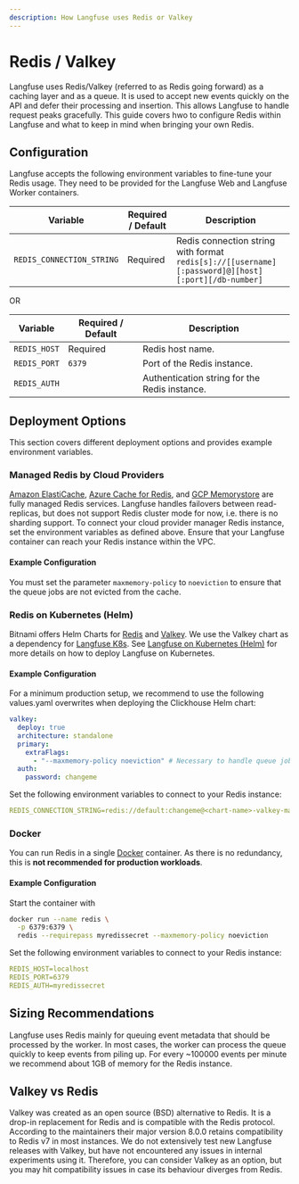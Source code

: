 ```yaml
---
description: How Langfuse uses Redis or Valkey
---
```


# Redis / Valkey

Langfuse uses Redis/Valkey (referred to as Redis going forward) as a caching layer and as a queue.
It is used to accept new events quickly on the API and defer their processing and insertion.
This allows Langfuse to handle request peaks gracefully.
This guide covers hwo to configure Redis within Langfuse and what to keep in mind when bringing your own Redis.

## Configuration

Langfuse accepts the following environment variables to fine-tune your Redis usage.
They need to be provided for the Langfuse Web and Langfuse Worker containers.

| Variable                   | Required / Default | Description                                                                                                                                                                                                                                                                                                                                                                                           |
| -------------------------- | ------------------ | ----------------------------------------------------------------------------------------------------------------------------------------------------------------------------------------------------------------------------------------------------------------------------------------------------------------------------------------------------------------------------------------------------- |
| `REDIS_CONNECTION_STRING`  | Required           | Redis connection string with format `redis[s]://[[username][:password]@][host][:port][/db-number]` |

OR

| Variable     | Required / Default | Description                                                                                                                                                                                                                                                                                                                                                                                           |
| ------------ | ------------------ | ----------------------------------------------------------------------------------------------------------------------------------------------------------------------------------------------------------------------------------------------------------------------------------------------------------------------------------------------------------------------------------------------------- |
| `REDIS_HOST` | Required           | Redis host name. |
| `REDIS_PORT` | `6379`             | Port of the Redis instance. |
| `REDIS_AUTH` |                    | Authentication string for the Redis instance. |

## Deployment Options

This section covers different deployment options and provides example environment variables.

### Managed Redis by Cloud Providers

[Amazon ElastiCache](https://aws.amazon.com/de/elasticache/redis/), [Azure Cache for Redis](https://azure.microsoft.com/de-de/products/cache/), and [GCP Memorystore](https://cloud.google.com/memorystore/?hl=en) are fully managed Redis services.
Langfuse handles failovers between read-replicas, but does not support Redis cluster mode for now, i.e. there is no sharding support.
To connect your cloud provider manager Redis instance, set the environment variables as defined above.
Ensure that your Langfuse container can reach your Redis instance within the VPC.

#### Example Configuration

You must set the parameter `maxmemory-policy` to `noeviction` to ensure that the queue jobs are not evicted from the cache.

### Redis on Kubernetes (Helm)

Bitnami offers Helm Charts for [Redis](https://github.com/bitnami/charts/tree/main/bitnami/redis) and [Valkey](https://github.com/bitnami/charts/tree/main/bitnami/valkey).
We use the Valkey chart as a dependency for [Langfuse K8s](https://github.com/bitnami/charts/tree/main/bitnami/clickhouse).
See [Langfuse on Kubernetes (Helm)](/docs/deployment/v3/guides/kubernetes-helm) for more details on how to deploy Langfuse on Kubernetes.

#### Example Configuration

For a minimum production setup, we recommend to use the following values.yaml overwrites when deploying the Clickhouse Helm chart:

```yaml
valkey:
  deploy: true
  architecture: standalone
  primary:
    extraFlags:
      - "--maxmemory-policy noeviction" # Necessary to handle queue jobs correctly
  auth:
    password: changeme
```

Set the following environment variables to connect to your Redis instance:

```yaml
REDIS_CONNECTION_STRING=redis://default:changeme@<chart-name>-valkey-master:6379/0
```

### Docker

You can run Redis in a single [Docker](https://hub.docker.com/_/redis/) container.
As there is no redundancy, this is **not recommended for production workloads**.

#### Example Configuration

Start the container with
```bash
docker run --name redis \
  -p 6379:6379 \
  redis --requirepass myredissecret --maxmemory-policy noeviction
```

Set the following environment variables to connect to your Redis instance:

```yaml
REDIS_HOST=localhost
REDIS_PORT=6379
REDIS_AUTH=myredissecret
```

## Sizing Recommendations

Langfuse uses Redis mainly for queuing event metadata that should be processed by the worker.
In most cases, the worker can process the queue quickly to keep events from piling up.
For every ~100000 events per minute we recommend about 1GB of memory for the Redis instance.

## Valkey vs Redis

Valkey was created as an open source (BSD) alternative to Redis.
It is a drop-in replacement for Redis and is compatible with the Redis protocol.
According to the maintainers their major version 8.0.0 retains compatibility to Redis v7 in most instances.
We do not extensively test new Langfuse releases with Valkey, but have not encountered any issues in internal experiments using it.
Therefore, you can consider Valkey as an option, but you may hit compatibility issues in case its behaviour diverges from Redis.
